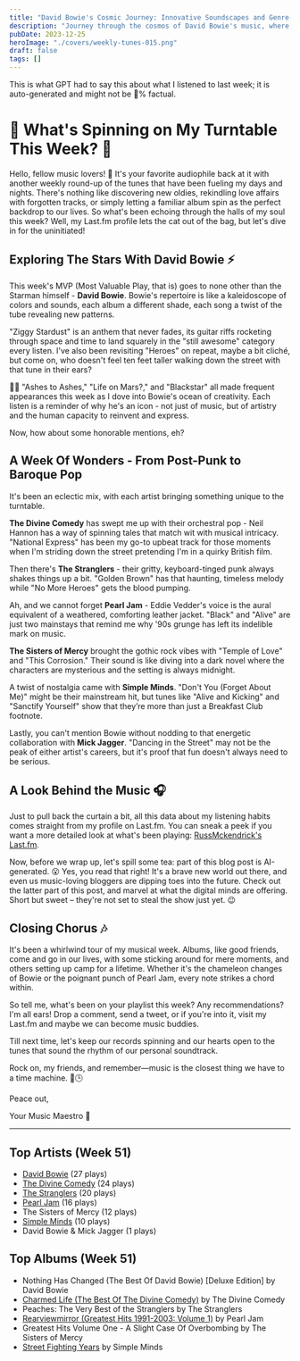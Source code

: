 ```yaml
---
title: "David Bowie's Cosmic Journey: Innovative Soundscapes and Genre-Defying Hits"
description: "Journey through the cosmos of David Bowie's music, where innovative soundscapes and genre-defying hits collide!"
pubDate: 2023-12-25
heroImage: "./covers/weekly-tunes-015.png"
draft: false
tags: []
---
```


<NoteCallout title="Note">
This is what GPT had to say this about what I listened to last week; it is auto-generated and might not be 💯% factual.
</NoteCallout>

# 🎵 What's Spinning on My Turntable This Week? 🎵

Hello, fellow music lovers! 🙌 It's your favorite audiophile back at it with another weekly round-up of the tunes that have been fueling my days and nights. There's nothing like discovering new oldies, rekindling love affairs with forgotten tracks, or simply letting a familiar album spin as the perfect backdrop to our lives. So what's been echoing through the halls of my soul this week? Well, my Last.fm profile lets the cat out of the bag, but let's dive in for the uninitiated!

## Exploring The Stars With David Bowie ⚡

This week's MVP (Most Valuable Play, that is) goes to none other than the Starman himself - **David Bowie**. Bowie's repertoire is like a kaleidoscope of colors and sounds, each album a different shade, each song a twist of the tube revealing new patterns.

"Ziggy Stardust" is an anthem that never fades, its guitar riffs rocketing through space and time to land squarely in the "still awesome" category every listen. I've also been revisiting "Heroes" on repeat, maybe a bit cliché, but come on, who doesn't feel ten feet taller walking down the street with that tune in their ears?

👨‍🎤 "Ashes to Ashes," "Life on Mars?," and "Blackstar" all made frequent appearances this week as I dove into Bowie's ocean of creativity. Each listen is a reminder of why he's an icon - not just of music, but of artistry and the human capacity to reinvent and express.

Now, how about some honorable mentions, eh?

## A Week Of Wonders - From Post-Punk to Baroque Pop

It's been an eclectic mix, with each artist bringing something unique to the turntable.

**The Divine Comedy** has swept me up with their orchestral pop - Neil Hannon has a way of spinning tales that match wit with musical intricacy. "National Express" has been my go-to upbeat track for those moments when I'm striding down the street pretending I'm in a quirky British film.

Then there's **The Stranglers** - their gritty, keyboard-tinged punk always shakes things up a bit. "Golden Brown" has that haunting, timeless melody while "No More Heroes" gets the blood pumping.

Ah, and we cannot forget **Pearl Jam** - Eddie Vedder's voice is the aural equivalent of a weathered, comforting leather jacket. "Black" and "Alive" are just two mainstays that remind me why '90s grunge has left its indelible mark on music.

**The Sisters of Mercy** brought the gothic rock vibes with "Temple of Love" and "This Corrosion." Their sound is like diving into a dark novel where the characters are mysterious and the setting is always midnight.

A twist of nostalgia came with **Simple Minds**. "Don't You (Forget About Me)" might be their mainstream hit, but tunes like "Alive and Kicking" and "Sanctify Yourself" show that they’re more than just a Breakfast Club footnote.

Lastly, you can't mention Bowie without nodding to that energetic collaboration with **Mick Jagger**. "Dancing in the Street" may not be the peak of either artist's careers, but it's proof that fun doesn't always need to be serious.

## A Look Behind the Music 🎧

Just to pull back the curtain a bit, all this data about my listening habits comes straight from my profile on Last.fm. You can sneak a peek if you want a more detailed look at what's been playing: [RussMckendrick's Last.fm](https://www.last.fm/user/RussMckendrick).

Now, before we wrap up, let's spill some tea: part of this blog post is AI-generated. 😮 Yes, you read that right! It's a brave new world out there, and even us music-loving bloggers are dipping toes into the future. Check out the latter part of this post, and marvel at what the digital minds are offering. Short but sweet – they're not set to steal the show just yet. 😉

## Closing Chorus 🎶

It's been a whirlwind tour of my musical week. Albums, like good friends, come and go in our lives, with some sticking around for mere moments, and others setting up camp for a lifetime. Whether it's the chameleon changes of Bowie or the poignant punch of Pearl Jam, every note strikes a chord within.

So tell me, what's been on your playlist this week? Any recommendations? I'm all ears! Drop a comment, send a tweet, or if you're into it, visit my Last.fm and maybe we can become music buddies.

Till next time, let's keep our records spinning and our hearts open to the tunes that sound the rhythm of our personal soundtrack.

Rock on, my friends, and remember—music is the closest thing we have to a time machine. 🎸🕒

Peace out,

Your Music Maestro 🎼


---

## Top Artists (Week 51)

- [David Bowie](https://www.russ.fm/artist/david-bowie/) (27 plays)
- [The Divine Comedy](https://www.russ.fm/artist/the-divine-comedy/) (24 plays)
- [The Stranglers](https://www.russ.fm/artist/the-stranglers/) (20 plays)
- [Pearl Jam](https://www.russ.fm/artist/pearl-jam/) (16 plays)
- The Sisters of Mercy (12 plays)
- [Simple Minds](https://www.russ.fm/artist/simple-minds/) (10 plays)
- David Bowie & Mick Jagger (1 plays)

## Top Albums (Week 51)

- Nothing Has Changed (The Best Of David Bowie) [Deluxe Edition] by David Bowie
- [Charmed Life (The Best Of The Divine Comedy)](https://www.russ.fm/albums/charmed-life-the-best-of-the-divine-comedy-22022677/) by The Divine Comedy
- Peaches: The Very Best of the Stranglers by The Stranglers
- [Rearviewmirror (Greatest Hits 1991-2003: Volume 1)](https://www.russ.fm/albums/rearviewmirror-greatest-hits-1991-2003-volume-1-22421005/) by Pearl Jam
- Greatest Hits Volume One - A Slight Case Of Overbombing by The Sisters of Mercy
- [Street Fighting Years](https://www.russ.fm/albums/street-fighting-years-499455/) by Simple Minds